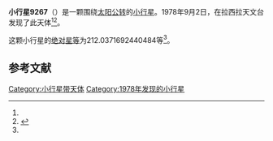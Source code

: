 {{Infobox planet
| bgcolour = #FFFFC0
| name = 9267 Lokrume
| symbol = 
| image = 
| caption = 
| discovery = yes
| discovery_ref = 
| discoverer = {{link-en|英格瓦·克拉斯·拉格尔科维斯特|Claes-Ingvar Lagerkvist}}
| discovery_site = [[拉西拉天文台|拉西拉天文台]] 
| discovered = 1978年9月2日
| designations = yes
| mp_name = 
| named_after = 
| alt_names = 1978 RL10/ 1997 LR8 / 1998 OC15
| mp_category = [[主带小行星|主带小行星]]
| orbit_ref = <ref name="a">[http://ssd.jpl.nasa.gov/sbdb.cgi?sstr=9267 9267 Lokrume] {{Wayback|url=http://ssd.jpl.nasa.gov/sbdb.cgi?sstr=9267 |date=20201124034922 }}，小行星數據庫瀏覽器（JPL Small-Body Database Browser）－[[美国国家航空航天局|美国国家航空航天局]]喷气推进实验室</ref>
| epoch = 2456400.5 (2013年4月18日更新)
| aphelion = {{convert|3.215648721494493|AU|km|3|abbr=on|lk=out}}
| perihelion = {{convert|2.642878260487469|AU|km|3|abbr=on}}
| semimajor = {{convert|2.929263490990981|AU|km|3|abbr=on}}
| eccentricity = 0.097766975
| period = 1831.201288 [[日|日]]<br />5.01[[儒略年|儒略年]]
| avg_speed = 
| inclination = 2.931476217725471
| asc_node = 131.7005946994111
| mean_anomaly = 
| arg_peri = 212.0371692440484
| satellites = 
| physical_characteristics = yes
| dimensions = 
| mass = 
| density = 
| surface_grav = 
| escape_velocity = 
| sidereal_day = 
| axial_tilt = 
| pole_ecliptic_lat = 
| pole_ecliptic_lon = 
| albedo = 
| temperatures= 
| temp_name1 = 
| mean_temp_1 = 
| max_temp_1 = 
| temp_name2 = 
| max_temp_2 = 
| spectral_type = 
| abs_magnitude = 212.0371692440484
}}

'''小行星9267'''（{{lang-en|9267 Lokrume}}）是一颗围绕[[太阳|太阳]][[公转|公转]]的[[小行星|小行星]]。1978年9月2日，{{link-en|英格瓦·克拉斯·拉格尔科维斯特|Claes-Ingvar Lagerkvist}}在拉西拉天文台发现了此天体<ref name="a" /><ref>{{cite news|title=小行星列表|url=http://cfa-www.harvard.edu/iau/lists/NumberedMPs.txt|accessdate=2013-07-08|newspaper=哈佛大学|archive-date=2008-05-17|archive-url=https://web.archive.org/web/20080517010638/http://cfa-www.harvard.edu/iau/lists/NumberedMPs.txt|dead-url=no}}</ref>。

这颗小行星的[[绝对星等|绝对星等]]为212.0371692440484等<ref name="a" />。

==参考文献==
{{reflist}}
{{Minor Planet Number|[[小行星9266|小行星9266]]|[[小行星9268|小行星9268]]}}

{{小天体}}

[[Category:小行星带天体|Category:小行星带天体]]
[[Category:1978年发现的小行星|Category:1978年发现的小行星]]

{{asteroid-stub}}